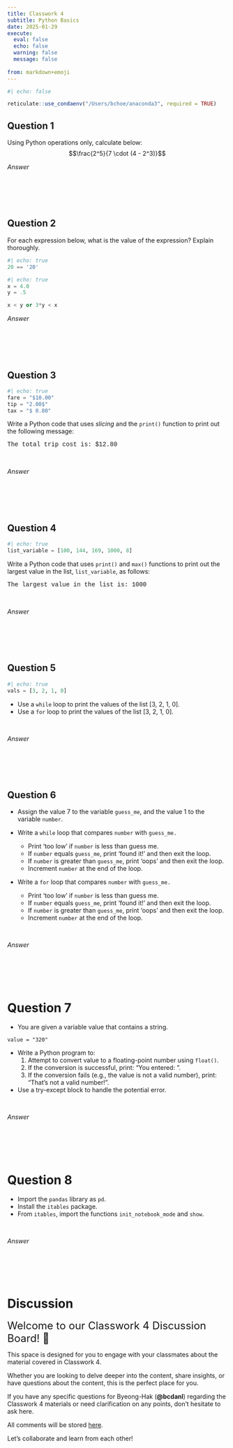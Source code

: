 ```yaml
---
title: Classwork 4
subtitle: Python Basics
date: 2025-01-29
execute: 
  eval: false
  echo: false
  warning: false
  message: false
  
from: markdown+emoji
---
```


```r
#| echo: false

reticulate::use_condaenv("/Users/bchoe/anaconda3", required = TRUE)
```


## Question 1
Using Python operations only, calculate below:
$$\frac{2^5}{7 \cdot (4 - 2^3)}$$


*Answer*
```python

```

<br><br><br>


## Question 2

For each expression below, what is the value of the expression? Explain thoroughly.

```python
#| echo: true
20 == '20'
```



```python
#| echo: true
x = 4.0
y = .5

x < y or 3*y < x
```


*Answer*
```python

```

<br><br><br>



## Question 3


```python
#| echo: true
fare = "$10.00"
tip = "2.00$"
tax = "$ 0.80"
```


Write a Python code that uses *slicing* and the `print()` function to print out the following message: 

<div style="font-family:courier">The total trip cost is: $12.80</div>

<br>

*Answer*
```python

```

<br><br><br>

## Question 4

```python
#| echo: true
list_variable = [100, 144, 169, 1000, 8]
```


Write a Python code that uses `print()` and `max()` functions to print out the largest value in the list, `list_variable`, as follows:

<div style="font-family:courier">The largest value in the list is: 1000</div>

<br>

*Answer*
```python

```



<br><br><br>


## Question 5

```python
#| echo: true
vals = [3, 2, 1, 0]
```

- Use a `while` loop to print the values of the list [3, 2, 1, 0].
- Use a `for` loop to print the values of the list [3, 2, 1, 0].

<br>

*Answer*
```python

```



<br><br><br>

## Question 6
- Assign the value 7 to the variable `guess_me`, and the value 1 to the variable `number`. 

- Write a `while` loop that compares `number` with `guess_me.` 
  - Print 'too low' if `number` is less than guess me. 
  - If `number` equals `guess_me`, print 'found it!' and then exit the loop. 
  - If `number` is greater than `guess_me`, print 'oops' and then exit the loop. 
  - Increment `number` at the end of the loop.

- Write a `for` loop that compares `number` with `guess_me.` 
  - Print 'too low' if `number` is less than guess me. 
  - If `number` equals `guess_me`, print 'found it!' and then exit the loop. 
  - If `number` is greater than `guess_me`, print 'oops' and then exit the loop. 
  - Increment `number` at the end of the loop.

<br>

*Answer*
```python

```



<br><br><br>


# Question 7
- You are given a variable value that contains a string. 

```.python
value = "320"
```


- Write a Python program to:
	1.	Attempt to convert value to a floating-point number using `float()`.
	2.	If the conversion is successful, print: "You entered: <number>".
	3.	If the conversion fails (e.g., the value is not a valid number), print: "That's not a valid number!".

- Use a try-except block to handle the potential error.

<br>

*Answer*
```python

```


<br><br><br>

# Question 8
- Import the `pandas` library as `pd`.
- Install the `itables` package.
- From `itables`, import the functions `init_notebook_mode` and `show`.

<br>

*Answer*
```python

```



<br><br><br>



# Discussion

<font size = "5">Welcome to our Classwork 4 Discussion Board! 👋 </font>


This space is designed for you to engage with your classmates about the material covered in Classwork 4.

Whether you are looking to delve deeper into the content, share insights, or have questions about the content, this is the perfect place for you.

If you have any specific questions for Byeong-Hak (**@bcdanl**) regarding the Classwork 4 materials or need clarification on any points, don't hesitate to ask here. 

All comments will be stored [here](https://github.com/bcdanl/210/discussions/).

Let's collaborate and learn from each other!


